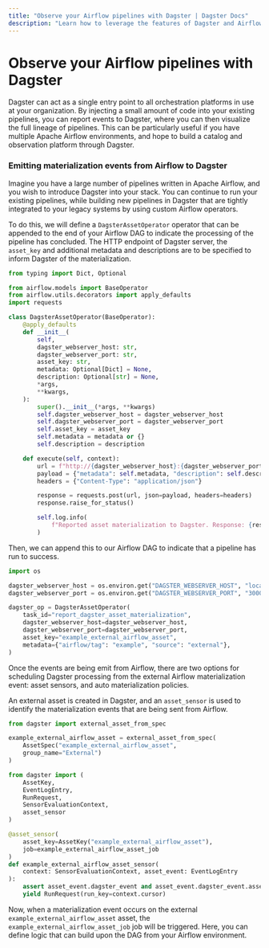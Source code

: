 ```yaml
---
title: "Observe your Airflow pipelines with Dagster | Dagster Docs"
description: "Learn how to leverage the features of Dagster and Airflow together."
---
```


# Observe your Airflow pipelines with Dagster

Dagster can act as a single entry point to all orchestration platforms in use at your organization. By injecting a small amount of code into your existing pipelines, you can report events to Dagster, where you can then visualize the full lineage of pipelines. This can be particularly useful if you have multiple Apache Airflow environments, and hope to build a catalog and observation platform through Dagster.

### Emitting materialization events from Airflow to Dagster

Imagine you have a large number of pipelines written in Apache Airflow, and you wish to introduce Dagster into your stack. You can continue to run your existing pipelines, while building new pipelines in Dagster that are tightly integrated to your legacy systems by using custom Airflow operators.

To do this, we will define a `DagsterAssetOperator` operator that can be appended to the end of your Airflow DAG to indicate the processing of the pipeline has concluded. The HTTP endpoint of Dagster server, the `asset_key` and additional metadata and descriptions are to be specified to inform Dagster of the materialization.

```python
from typing import Dict, Optional

from airflow.models import BaseOperator
from airflow.utils.decorators import apply_defaults
import requests

class DagsterAssetOperator(BaseOperator):
    @apply_defaults
    def __init__(
        self,
        dagster_webserver_host: str,
        dagster_webserver_port: str,
        asset_key: str,
        metadata: Optional[Dict] = None,
        description: Optional[str] = None,
        *args,
        **kwargs,
    ):
        super().__init__(*args, **kwargs)
        self.dagster_webserver_host = dagster_webserver_host
        self.dagster_webserver_port = dagster_webserver_port
        self.asset_key = asset_key
        self.metadata = metadata or {}
        self.description = description

    def execute(self, context):
        url = f"http://{dagster_webserver_host}:{dagster_webserver_port}/report_asset_materialization/{self.asset_key}"
        payload = {"metadata": self.metadata, "description": self.description}
        headers = {"Content-Type": "application/json"}

        response = requests.post(url, json=payload, headers=headers)
        response.raise_for_status()

        self.log.info(
            f"Reported asset materialization to Dagster. Response: {response.text}"
        )
```

Then, we can append this to our Airflow DAG to indicate that a pipeline has run to success.

```python
import os

dagster_webserver_host = os.environ.get("DAGSTER_WEBSERVER_HOST", "localhost")
dagster_webserver_port = os.environ.get("DAGSTER_WEBSERVER_PORT", "3000")

dagster_op = DagsterAssetOperator(
    task_id="report_dagster_asset_materialization",
    dagster_webserver_host=dagster_webserver_host,
    dagster_webserver_port=dagster_webserver_port,
    asset_key="example_external_airflow_asset",
    metadata={"airflow/tag": "example", "source": "external"},
)
```

Once the events are being emit from Airflow, there are two options for scheduling Dagster processing from the external Airflow materialization event: asset sensors, and auto materialization policies.

An external asset is created in Dagster, and an `asset_sensor` is used to identify the materialization events that are being sent from Airflow.

```python
from dagster import external_asset_from_spec

example_external_airflow_asset = external_asset_from_spec(
    AssetSpec("example_external_airflow_asset",
    group_name="External")
)
```

```python
from dagster import (
    AssetKey,
    EventLogEntry,
    RunRequest,
    SensorEvaluationContext,
    asset_sensor
)

@asset_sensor(
    asset_key=AssetKey("example_external_airflow_asset"),
    job=example_external_airflow_asset_job
)
def example_external_airflow_asset_sensor(
    context: SensorEvaluationContext, asset_event: EventLogEntry
):
    assert asset_event.dagster_event and asset_event.dagster_event.asset_key
    yield RunRequest(run_key=context.cursor)
```

Now, when a materialization event occurs on the external `example_external_airflow_asset` asset, the `example_external_airflow_asset_job` job will be triggered. Here, you can define logic that can build upon the DAG from your Airflow environment.
